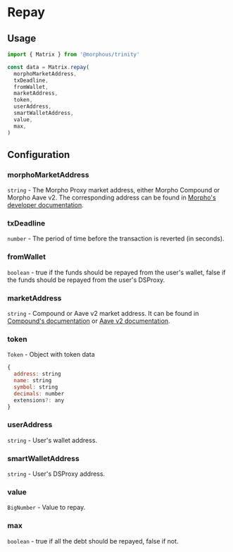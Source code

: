 # Repay

## Usage

```js copy
import { Matrix } from '@morphous/trinity'

const data = Matrix.repay(
  morphoMarketAddress,
  txDeadline,
  fromWallet,
  marketAddress,
  token,
  userAddress,
  smartWalletAddress,
  value,
  max,
)
```

## Configuration

### morphoMarketAddress

`string` - The Morpho Proxy market address, either Morpho Compound or Morpho Aave v2. The corresponding address can be found in [Morpho's developer documentation](https://developers.morpho.xyz/interact-with-morpho/deployments).

### txDeadline

`number` - The period of time before the transaction is reverted (in seconds).

### fromWallet

`boolean` - true if the funds should be repayed from the user's wallet, false if the funds should be repayed from the user's DSProxy.

### marketAddress

`string` - Compound or Aave v2 market address. It can be found in [Compound's documentation](https://docs.compound.finance/v2/#networks) or [Aave v2 documentation](https://docs.aave.com/developers/v/2.0/deployed-contracts/deployed-contracts).

### token

`Token` - Object with token data

```js
{
  address: string
  name: string
  symbol: string
  decimals: number
  extensions?: any
}
```

### userAddress

`string` - User's wallet address.

### smartWalletAddress

`string` - User's DSProxy address.

### value

`BigNumber` - Value to repay.

### max

`boolean` - true if all the debt should be repayed, false if not.